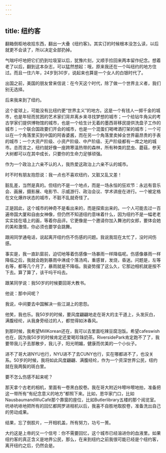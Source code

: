 ```yaml
---
---
---
```

title: 纽约客
---




翻箱倒柜地收拾东西，翻出一大叠《纽约客》。其实订的时候根本没怎么读，以后就更不会读了，所以决定全部扔掉。

气喘吁吁地把它们扔到垃圾室以后，犹豫片刻，又顺手捡回来两本留作纪念。想着老了以后，翻到这本杂志，可以猛然想起：哦，原来我还在一个叫纽约的地方住过。而且一住六年，24岁到30岁，说起来也算是一个女人的白银时代了。

出国之前，美国的朋友曾来信说：在今天这个时代，除了做一个世界主义者，我们别无选择。

后来我来到了纽约。

这个星球上，可能没有比纽约更“世界主义”的地方。这是一个有钱人一掷千金的城市，也是年轻而贫困的艺术家们背井离乡来寻找梦想的城市；一个给钻牛角尖的考古学家们提供博物馆的城市，也是一个给生计无着的墨西哥移民提供洗盘子工作的城市；一个联合国政要们开会的城市，也是一个混蛋们喝啤酒打架的城市；一个可以在一个角落里买到中国的阿香婆酱，而在另一个角落里卖掉全世界最昂贵的手表的城市；一个大资产阶级、小资产阶级、中产阶级、无产阶级都有一席之地的城市。总而言之，纽约就好像一座跨寒温热带的森林，所有种类的昆虫、蘑菇，参天大树都可以在其中成长，只要你的生命力足够顽强。

作为一个政治上六亲不认的人，我热爱这政治上六亲不认的城市。

时不时有朋友抱怨说：我一点也不喜欢纽约，又脏又乱又差！

脏乱差，当然是真的。但纽约不是一个地点，而是一场永恒的狂欢节：永远有音乐会、画展，摄影展、电影节、示威游行、政治会议、学术讲座在进行。一个被定格在文化爆炸状态的城市，不脏不乱就奇怪了。

正是因此，这个城市的神奇不是看出来的，而是探索出来的。一个人可能去过一百遍帝国大厦和自由女神像，但仍然不知道纽约意味着什么，因为纽约不是一幅老老实实挂在墙上的画，等着你品评。它更像是一个邀请你加入舞池的女郎，要体会她的美和激情，你必须也要学会跳舞。

跟闹同学通电话，说起离开纽约伤不伤感的问题。我说我现在太忙了，没时间伤感。

事实是，我一直趴窗前，迫切地等着伤感像一场暴雨一样降临呢。伤感像暴雨一样降临之后，我就会跑到暴雨中淋成个落汤鸡，重感冒，发烧，昏迷。问题是，左等右等，都等几个月了，暴雨就是不降临。我姿势摆了这么久，它那边相机就是按不下去。算了算了，该干吗干吗去。

跟某同学说：我50岁的时候要回哥大教书。

他说：那中间呢？

我说，中间要去中国解决一些江湖上的恩怨。

他笑，我也乐。我50岁的时候，要风度翩翩地走在哥大的主干道上，头发灰白，满腹经纶，从我身旁经过的人，都觉得如沐春风。

到那时候，我希望MillKorean还在，我可以去里面吃辣豆腐泡饭。希望cafeswish也在，因为我50岁的时候肯定还爱喝珍珠奶茶。RiversidePark肯定跑不了了，我要带我儿子去那散步，我儿子，阳光明媚，健康而优美的一个小伙子。

进不了哥大进NYU也行，NYU进不了去CUNY也行，实在哪都进不了，也没关系。50岁的时候，我将如此风度翩翩、满腹经纶，作为一个资深世界公民，纽约就在我两鬓的斑白里。

要不怎么伤感不起来呢？

那天拿个古老的相机，里面有一卷黑白胶卷。我在哥大附近咔嚓咔嚓地拍，准备把这一带所有“有纪念意义的地方”都照下来。比如，恩华家门口，比如NausbaumandWuCafé那个靠窗的座位，比如Butlerlibrary五楼的那个阅览室。吭哧吭哧地把所有的回忆都网罗进相机以后，我喜不自胜地取胶卷，准备洗出自己的劳动成果。

结果，忘了倒胶片，一开相机盖，所有努力，功亏一篑。

大约这是上帝的又一个信号：你不需要回忆，这个城市已经溶进你的血液里。如果纽约客的真正含义是地界公民，那么，在来到纽约之前我很可能已经是个纽约客，离开纽约之后，仍然会是。